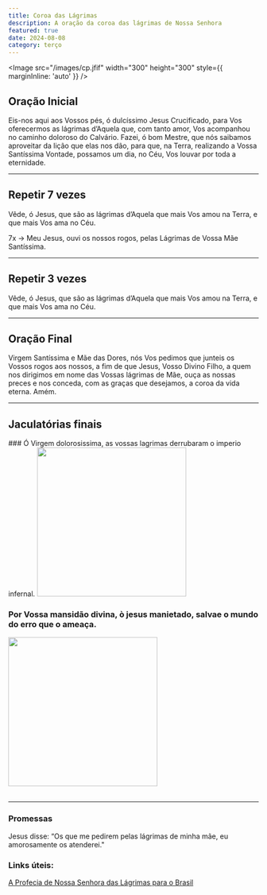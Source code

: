 ```yaml
---
title: Coroa das Lágrimas
description: A oração da coroa das lágrimas de Nossa Senhora
featured: true
date: 2024-08-08
category: terço
---
```


<Image
  src="/images/cp.jfif"
  width="300"
  height="300"
  style={{ marginInline: 'auto' }}
/>

## Oração Inicial

Eis-nos aqui aos Vossos pés, ó dulcíssimo Jesus Crucificado, para Vos oferecermos as lágrimas d’Aquela que, com tanto amor, Vos acompanhou no caminho doloroso do Calvário. Fazei, ó bom Mestre, que nós saibamos aproveitar da lição que elas nos dão, para que, na Terra, realizando a Vossa Santíssima Vontade, possamos um dia, no Céu, Vos louvar por toda a eternidade.

---

## Repetir 7 vezes

Vêde, ó Jesus, que são as lágrimas d’Aquela que mais Vos amou na Terra, e que mais Vos ama no Céu.

<span class="break" />

7x -> Meu Jesus, ouvi os nossos rogos, pelas Lágrimas de Vossa Mãe Santíssima.

---

## Repetir 3 vezes

Vêde, ó Jesus, que são as lágrimas d’Aquela que mais Vos amou na Terra, e que mais Vos ama no Céu.

---

## Oração Final

Virgem Santíssima e Mãe das Dores, nós Vos pedimos que junteis os Vossos rogos aos nossos, a fim de que Jesus, Vosso Divino Filho, a quem nos dirigimos em nome das Vossas lágrimas de Mãe, ouça as nossas preces e nos conceda, com as graças que desejamos, a coroa da vida eterna. Amém.

---

## Jaculatórias finais

<div
  style={{
    display: 'flex',
    gap: '2rem',
    justifyContent: 'center',
    flexWrap: 'wrap',
  }}
>
### Ó Virgem dolorosissima, as vossas lagrimas derrubaram o imperio infernal.
  <Image src="/images/nsl.png" width="300" height="300" />

### Por Vossa mansidão divina, ò jesus manietado, salvae o mundo do erro que o ameaça.

  <Image src="/images/Jesus.jpg" width="300" height="300" />
</div>

<br />

---

### Promessas

Jesus disse: “Os que me pedirem pelas lágrimas de minha mãe, eu amorosamente os atenderei."

### Links úteis:

[A Profecia de Nossa Senhora das Lágrimas para o Brasil](https://youtu.be/iZOHoERKdlI?si=k4VUzXh6tBAladhf)
